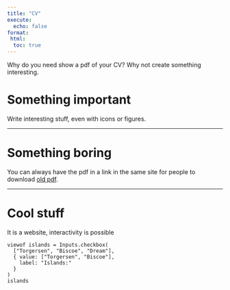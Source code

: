 ```yaml
---
title: "CV"
execute: 
  echo: false
format:
 html: 
  toc: true
---
```


Why do you need show a pdf of your CV? Why not create something interesting.

# Something important

Write interesting stuff, even with icons or figures. 

---

# Something boring

You can always  have the pdf in a link in the same site for people to download [old pdf](CV.pdf){.external target="_blank"}.

---

# Cool stuff

It is a website, interactivity is possible

```ojs
viewof islands = Inputs.checkbox(
  ["Torgersen", "Biscoe", "Dream"], 
  { value: ["Torgersen", "Biscoe"], 
    label: "Islands:"
  }
)
islands
```